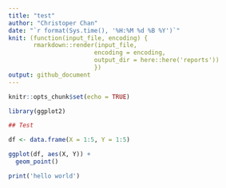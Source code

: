 ```yaml
---
title: "test"
author: "Christoper Chan"
date: "`r format(Sys.time(), '%H:%M %d %B %Y')`"
knit: (function(input_file, encoding) {
       rmarkdown::render(input_file, 
                        encoding = encoding, 
                        output_dir = here::here('reports'))
                        })
output: github_document
---
```


```r
knitr::opts_chunk$set(echo = TRUE)
```

```r
library(ggplot2)
```

```r
## Test
```

```r
df <- data.frame(X = 1:5, Y = 1:5)

ggplot(df, aes(X, Y)) +
  geom_point()
```

```r
print('hello world')
```

